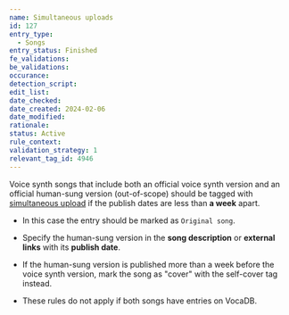 ```yaml
---
name: Simultaneous uploads
id: 127
entry_type:
  - Songs
entry_status: Finished
fe_validations:
be_validations:
occurance:
detection_script:
edit_list:
date_checked:
date_created: 2024-02-06
date_modified:
rationale:
status: Active
rule_context:
validation_strategy: 1
relevant_tag_id: 4946
---
```


Voice synth songs that include both an official voice synth version and an official human-sung version (out-of-scope) should be tagged with [simultaneous upload](https://vocadb.net/T/4946) if the publish dates are less than **a week** apart. 

- In this case the entry should be marked as `Original song`.

- Specify the human-sung version in the **song description** or **external links** with its **publish date**.

- If the human-sung version is published more than a week before the voice synth version, mark the song as "cover" with the self-cover tag instead.

- These rules do not apply if both songs have entries on VocaDB.

